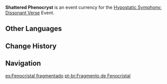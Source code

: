 {{Item Infobox
|id           = 000153
|image        = Item Shattered Phenocryst.png
|type         = Event Items
|group        = Event Currencies
|quality      = 3
|description  = A mysterious crystalline substance that you obtained after defeating the mighty Hypostases within a heretofore undiscovered Domain. Its lovely colors are like the remnant light of the elements as they are scattered.<br />Can be used to exchange for valuable resources in the event "Hypostatic Symphony: Dissonant Verse"
|source1      = [[Hypostatic Symphony: Dissonant Verse]] Event
|event        = Hypostatic Symphony: Dissonant Verse
}}
'''Shattered Phenocryst''' is an event currency for the [[Hypostatic Symphony: Dissonant Verse]] Event.

==Other Languages==
{{Other Languages
|default_hidden = 1
|en      = Shattered Phenocryst
|zhs     = 绮碎斑晶
|zhs_rm  = Qǐsuì Bānjīng
|zht     = 綺碎斑晶
|zht_rm  = Qǐsuì Bānjīng
|ja      = 綺羅砕晶
|ja_rm   = Kira Saishou{{Assumed}}
|ko      = 부서진 알록달록 결정
|ko_rm   = Buseojin Allokttallok Gyeoljjeong
|es      = Fenocristal fragmentado
|fr      = Phénocristal brisé
|ru      = Осколок фенокристалла
|th      = ผลึกฟีโนคริสต์
|th_rm   = 
|vi      = Tinh Thể Vỡ Vụn
|de      = Phänokristall-Bruckstück
|id      = Shattered Phenocryst
|pt      = Fragmento de Fenocristal
|tr      = Kırık Fenokristal
|it      = Fenocristallo frantumato
}}

==Change History==
{{Change History|3.2}}

==Navigation==
{{Precious Navbox|Currency}}

[[es:Fenocristal fragmentado]]
[[pt-br:Fragmento de Fenocristal]]